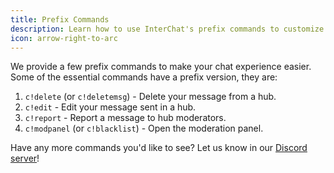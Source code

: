 ```yaml
---
title: Prefix Commands
description: Learn how to use InterChat's prefix commands to customize your chat experience.
icon: arrow-right-to-arc
---
```


We provide a few prefix commands to make your chat experience easier. Some of the essential commands have a prefix version, they are:

1. `c!delete` (or `c!deletemsg`) - Delete your message from a hub.
2. `c!edit` - Edit your message sent in a hub.
3. `c!report` - Report a message to hub moderators.
4. `c!modpanel` (or `c!blacklist`) - Open the moderation panel.

Have any more commands you'd like to see? Let us know in our [Discord server](https://discord.gg/interchat)!
